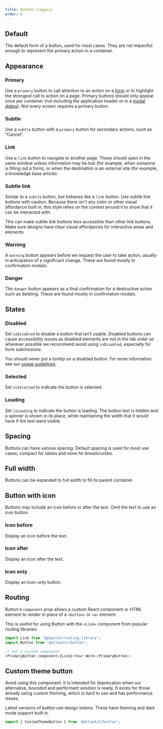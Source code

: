 ```yaml
---
title: Button (legacy)
order: 0
---
```



## Default

The default form of a button, used for most cases. They are not impactful enough to represent the
primary action in a container.

<Example Component={LegacyButtonDefault} packageName="@atlaskit/button" />

<!-- WARNING: A pollinator test visits this page and searches for this title to validate the page loaded correctly -->
<!-- https://pollinator.prod.atl-paas.net/checks/f7425790-6c31-4368-9911-3facd24cb51f -->
<!-- If this title "Appearance" is removed from the page, please update the pollinator test -->

## Appearance

### Primary

Use a `primary` button to call attention to an action on a [form](/patterns/forms) or to highlight
the strongest call to action on a page. Primary buttons should only appear once per container (not
including the application header or in a [modal dialog](/components/modal-dialog)). Not every screen
requires a primary button.

<Example Component={LegacyButtonPrimary} packageName="@atlaskit/button" />

### Subtle

Use a `subtle` button with a `primary` button for secondary actions, such as “Cancel".

<Example Component={LegacyButtonSubtle} packageName="@atlaskit/button" />

### Link

Use a `link` button to navigate to another page. These should open in the same window unless
information may be lost (for example, when someone is filling out a form), or when the destination
is an external site (for example, a knowledge base article).

<Example Component={LegacyButtonLink} packageName="@atlaskit/button" />

### Subtle link

Similar to a `subtle` button, but behaves like a `link` button. Use subtle link buttons with
caution. Because there isn't any color or other visual affordance built in, this style relies on the
context around it to show that it can be interacted with.

This can make subtle link buttons less accessible than other link buttons. Make sure designs have
clear visual affordances for interactive areas and elements.

<Example Component={LegacyButtonSubtleLink} packageName="@atlaskit/button" />

### Warning

A `warning` button appears before we request the user to take action, usually in anticipation of a
significant change. These are found mostly in confirmation modals.

<Example Component={LegacyButtonWarning} packageName="@atlaskit/button" />

### Danger

The `danger` button appears as a final confirmation for a destructive action such as deleting. These
are found mostly in confirmation modals.

<Example Component={LegacyButtonDanger} packageName="@atlaskit/button" />

## States

### Disabled

Set `isDisabled` to disable a button that isn’t usable. Disabled buttons can cause accessibility
issues as disabled elements are not in the tab order so wherever possible we recommend avoid using
`isDisabled`, especially for form submissions.

You should never put a tooltip on a disabled button. For more information see our
[usage guidelines](/components/button/button-legacy/usage#do-not-put-tooltips-on-disabled-buttons).

<Example Component={LegacyButtonDisabled} packageName="@atlaskit/button" />

### Selected

Set `isSelected` to indicate the button is selected.

<Example Component={LegacyButtonSelected} packageName="@atlaskit/button" />

### Loading

Set `isLoading` to indicate the button is loading. The button text is hidden and a spinner is shown
in its place, while maintaining the width that it would have if the text were visible.

<Example Component={LegacyButtonLoading} packageName="@atlaskit/button" />

## Spacing

Buttons can have various spacing. Default spacing is used for most use cases, compact for tables and
none for breadcrumbs.

<Example Component={LegacyButtonPadding} packageName="@atlaskit/button" />

## Full width

Buttons can be expanded to full width to fill its parent container.

<Example Component={LegacyButtonFullWidth} packageName="@atlaskit/button" />

## Button with icon

Buttons may include an icon before or after the text. Omit the text to use an icon button.

### Icon before

Display an icon before the text.

<Example Component={LegacyButtonWithIconBefore} packageName="@atlaskit/button" />

### Icon after

Display an icon after the text.

<Example Component={LegacyButtonWithIconAfter} packageName="@atlaskit/button" />

### Icon only

Display an icon-only button.

<Example Component={LegacyButtonWithIconOnly} packageName="@atlaskit/button" />

## Routing

Button's `component` prop allows a custom React component or HTML element to render in place of a
`<button>` or `<a>` element.

This is useful for using Button with the `<Link>` component from popular routing libraries.

```js
import Link from '@popular/routing-library';
import Button from '@atlaskit/button';

// Set a custom component
<PrimaryButton component={Link}>Your Work</PrimaryButton>;
```

## Custom theme button

Avoid using this component. It is intended for deprecation when our alternative, bounded and
performant solution is ready. It exists for those already using custom theming, which is hard to use
and has performance issues.

Latest versions of button use design tokens. These have theming and dark mode support built in.

```js
import { CustomThemeButton } from '@atlaskit/button';
```
